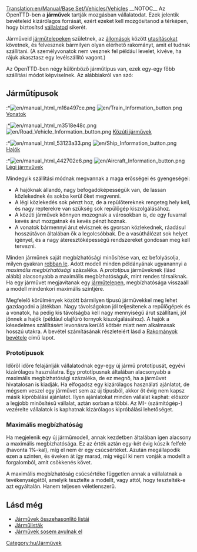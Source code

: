 [[Translation:en/Manual/Base Set/Vehicles/Vehicles]]
{{hu/Tartalomjegyzék}}
__NOTOC__
Az OpenTTD-ben a '''járművek''' tartják mozgásban vállalatodat. Ezek jelentik bevételeid kizárólagos forrását, ezért ezeket kell mozgósítanod a térképen, hogy biztosítsd [[hu/Manual/Szállítási vállalat|vállalatod]] sikerét.

Járműveid [[hu/Manual/Járműtelepek|járműtelepeken]] születnek, az [[hu/Manual/Állomások|állomások]] között [[hu/Manual/Utasítások|utasításokat]] követnek, és felvesznek bármilyen olyan elérhető rakományt, amit el tudnak szállítani. (A személyvonatok nem vesznek fel például levelet, kivéve, ha rájuk akasztasz egy levélszállító vagont.)

Az OpenTTD-ben négy különböző járműtípus van, ezek egy-egy főbb szállítási módot képviselnek. Az alábbiakról van szó:

== Járműtípusok ==
:*[[File:en/manual html m16a497ce.png]] [[File:en/Train Information button.png]] [[hu/Manual/Base Set/Vehicles/Vonatok|Vonatok]]
:*[[File:en/manual html m3518e48c.png]] [[File:en/Road Vehicle Information button.png]] [[hu/Manual/Base Set/Vehicles/Közúti járművek|Közúti járművek]]
:*[[File:en/manual html 53123a33.png]] [[File:en/Ship Information button.png]] [[hu/Manual/Base Set/Vehicles/Hajók|Hajók]]
:*[[File:en/manual html 442702e6.png]] [[File:en/Aircraft Information button.png]] [[hu/Manual/Base Set/Vehicles/Légi járművek|Légi jármvűvek]]

Mindegyik szállítási módnak megvannak a maga erősségei és gyengeségei:
*A hajóknak állandó, nagy befogadóképességük van, de lassan közlekednek és sokba kerül őket megvenni.
*A légi közlekedés sok pénzt hoz, de a repülőtereknek rengeteg hely kell, és nagy repterekre van szükség sok repülőgép kiszolgálásához.
*A közúti járművek könnyen mozognak a városokban is, de egy fuvarral kevés árut mozgatnak és kevés pénzt hoznak.
*A vonatok bármennyi árut elvisznek és gyorsan közlekednek, ráadásul hosszútávon általában ők a legolcsóbbak. De a vasúthálózat sok helyet igényel, és a nagy áteresztőképességű rendszereket gondosan meg kell tervezni.

Minden járműnek saját megbízhatósági minősítése van, ez befolyásolja, milyen gyakran [[hu/Manual/Lerobbanások|robban le]]. Adott modell minden példányának ugyanannyi a ''maximális megbízhatósági'' százaléka. A ''prototípus'' járműveknek (lásd alább) alacsonyabb a maximális megbízhatóságuk, mint rendes társaiknak. Ha egy járművet megjavítanak egy [[hu/Manual/Járműtelepek|járműtelepen]], megbízhatósága visszaáll a modell mindenkori maximális szintjére.

Megfelelő körülmények között bármilyen típusú járművekkel meg lehet gazdagodni a játékban. Nagy távolságokon jól teljesítenek a repülőgépek és a vonatok, ha pedig kis távolságba kell nagy mennyiségű árut szállítani, jól jönnek a hajók (például olajfúró tornyok kiszolgálásához). A hajók a késedelmes szállításért levonásra kerülő kötbér miatt nem alkalmasak hosszú utakra. A bevétel számításának részleteiért lásd a [[hu/Rakományok bevétele|Rakományok bevétele]] című lapot.

=== Prototípusok ===

Időről időre felajánlják vállalatodnak egy-egy új jármű prototípusát, egyévi kizárólagos használatra. Egy prototípusnak általában alacsonyabb a maximális megbízhatósági százaléka, de ez megnő, ha a járművet hivatalosan is kiadják. Ha elfogadsz egy kizárólagos használati ajánlatot, de mégsem veszel egy járművet sem az új típusból, akkor öt évig nem kapsz másik kipróbálási ajánlatot. Ilyen ajánlatokat minden vállalat kaphat: először a legjobb minősítésű vállalat, aztán sorban a többi. Az MI- (számítógép-) vezérelte vállalatok is kaphatnak kizárólagos kipróbálási lehetőséget.

=== Maximális megbízhatóság ===

Ha megjelenik egy új járműmodell, annak kezdetben általában igen alacsony a maximális megbízhatósága. Ez az érték aztán egy-két évig kúszik felfelé (havonta 1%-kal), míg el nem ér egy csúcsértéket. Azután megállapodik ezen a szinten, és éveken át így marad, míg végül ki nem vonják a modellt a forgalomból, amit csökkenés követ.

A maximális megbízhatóság csúcsértéke független annak a vállalatnak a tevékenységétől, amelyik tesztelte a modellt, vagy attól, hogy tesztelték-e azt egyáltalán. Hanem teljesen véletlenszerű.

== Lásd még ==
*[[hu/Manual/Járművek összehasonlító listái|Járművek összehasonlító listái]]
*[[hu/Manual/Járműlisták|Járműlisták]]
*[[hu/Járművek sosem avulnak el|Járművek sosem avulnak el]]
[[Category:hu/Járművek]]
